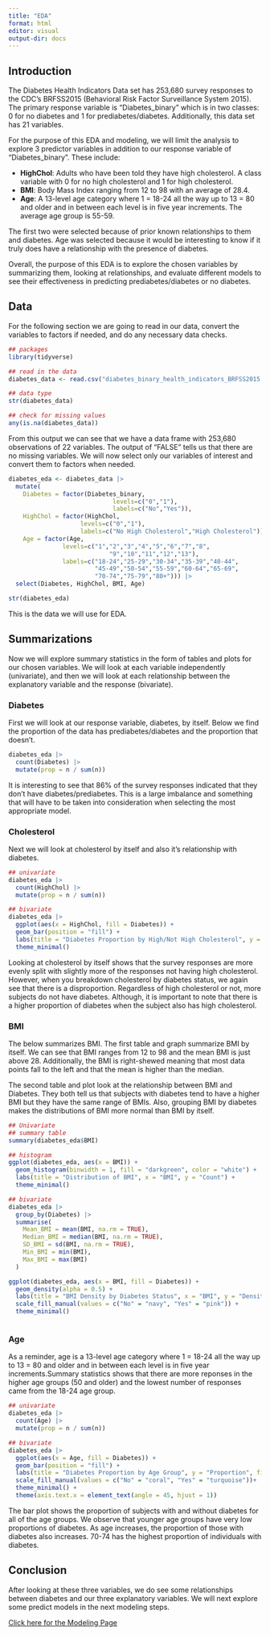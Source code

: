 ```yaml
---
title: "EDA"
format: html
editor: visual
output-dir: docs
---
```


## Introduction

The Diabetes Health Indicators Data set has 253,680 survey responses to the CDC's BRFSS2015 (Behavioral Risk Factor Surveillance System 2015). The primary response variable is "Diabetes_binary" which is in two classes: 0 for no diabetes and 1 for prediabetes/diabetes. Additionally, this data set has 21 variables.

For the purpose of this EDA and modeling, we will limit the analysis to explore 3 predictor variables in addition to our response variable of "Diabetes_binary". These include:

- **HighChol**: Adults who have been told they have high cholesterol. A class variable with 0 for no high cholesterol and 1 for high cholesterol.
- **BMI**: Body Mass Index ranging from 12 to 98 with an average of 28.4.
- **Age**: A 13-level age category where 1 = 18-24 all the way up to 13 = 80 and older and in between each level is in five year increments. The average age group is 55-59.

The first two were selected because of prior known relationships to them and diabetes. Age was selected because it would be interesting to know if it truly does have a relationship with the presence of diabetes.

Overall, the purpose of this EDA is to explore the chosen variables by summarizing them, looking at relationships, and evaluate different models to see their effectiveness in predicting prediabetes/diabetes or no diabetes. 

## Data

For the following section we are going to read in our data, convert the variables to factors if needed, and do any necessary data checks.

```r
## packages
library(tidyverse)

## read in the data
diabetes_data <- read.csv("diabetes_binary_health_indicators_BRFSS2015.csv")

## data type
str(diabetes_data)

## check for missing values
any(is.na(diabetes_data))
```

From this output we can see that we have a data frame with 253,680 observations of 22 variables. The output of "FALSE" tells us that there are no missing variables. We will now select only our variables of interest and convert them to factors when needed.

```r
diabetes_eda <- diabetes_data |>
  mutate(
    Diabetes = factor(Diabetes_binary, 
                             levels=c("0","1"),
                             labels=c("No","Yes")),
    HighChol = factor(HighChol,
                    levels=c("0","1"),
                    labels=c("No High Cholesterol","High Cholesterol")),
    Age = factor(Age,
               levels=c("1","2","3","4","5","6","7","8",
                            "9","10","11","12","13"),
               labels=c("18-24","25-29","30-34","35-39","40-44",
                        "45-49","50-54","55-59","60-64","65-69",
                        "70-74","75-79","80+"))) |>
  select(Diabetes, HighChol, BMI, Age)

str(diabetes_eda)
```

This is the data we will use for EDA.

## Summarizations

Now we will explore summary statistics in the form of tables and plots for our chosen variables. We will look at each variable independently (univariate), and then we will look at each relationship between the explanatory variable and the response (bivariate).

### Diabetes

First we will look at our response variable, diabetes, by itself. Below we find the proportion of the data has prediabetes/diabetes and the proportion that doesn't.

```r
diabetes_eda |>
  count(Diabetes) |>
  mutate(prop = n / sum(n))
```

It is interesting to see that 86% of the survey responses indicated that they don't have diabetes/prediabetes. This is a large imbalance and something that will have to be taken into consideration when selecting the most appropriate model.

### Cholesterol

Next we will look at cholesterol by itself and also it's relationship with diabetes.

```r
## univariate
diabetes_eda |>
  count(HighChol) |>
  mutate(prop = n / sum(n))

## bivariate
diabetes_eda |> 
  ggplot(aes(x = HighChol, fill = Diabetes)) +
  geom_bar(position = "fill") +
  labs(title = "Diabetes Proportion by High/Not High Cholesterol", y = "Proportion", fill = "Diabetes") +
  theme_minimal()
```

Looking at cholesterol by itself shows that the survey responses are more evenly split with slightly more of the responses not having high cholesterol. However, when you breakdown cholesterol by diabetes status, we again see that there is a disproportion. Regardless of high cholesterol or not, more subjects do not have diabetes. Although, it is important to note that there is a higher proportion of diabetes when the subject also has high cholesterol.

### BMI

The below summarizes BMI. The first table and graph summarize BMI by itself. We can see that BMI ranges from 12 to 98 and the mean BMI is just above 28. Additionally, the BMI is right-shewed meaning that most data points fall to the left and that the mean is higher than the median.

The second table and plot look at the relationship between BMI and Diabetes. They both tell us that subjects with diabetes tend to have a higher BMI but they have the same range of BMIs. Also, grouping BMI by diabetes makes the distributions of BMI more normal than BMI by itself. 

```r
## Univariate
## summary table
summary(diabetes_eda$BMI)

## histogram
ggplot(diabetes_eda, aes(x = BMI)) +
  geom_histogram(binwidth = 1, fill = "darkgreen", color = "white") +
  labs(title = "Distribution of BMI", x = "BMI", y = "Count") +
  theme_minimal()

## bivariate
diabetes_eda |>
  group_by(Diabetes) |>
  summarise(
    Mean_BMI = mean(BMI, na.rm = TRUE),
    Median_BMI = median(BMI, na.rm = TRUE),
    SD_BMI = sd(BMI, na.rm = TRUE),
    Min_BMI = min(BMI),
    Max_BMI = max(BMI)
  )

ggplot(diabetes_eda, aes(x = BMI, fill = Diabetes)) +
  geom_density(alpha = 0.5) +
  labs(title = "BMI Density by Diabetes Status", x = "BMI", y = "Density") +
  scale_fill_manual(values = c("No" = "navy", "Yes" = "pink")) +
  theme_minimal()



```

### Age

As a reminder, age is a 13-level age category where 1 = 18-24 all the way up to 13 = 80 and older and in between each level is in five year increments.Summary statistics shows that there are more reponses in the higher age groups (50 and older) and the lowest number of responses came from the 18-24 age group.

```r
## univariate
diabetes_eda |>
  count(Age) |>
  mutate(prop = n / sum(n))

## bivariate
diabetes_eda |> 
  ggplot(aes(x = Age, fill = Diabetes)) +
  geom_bar(position = "fill") +
  labs(title = "Diabetes Proportion by Age Group", y = "Proportion", fill = "Diabetes") +
  scale_fill_manual(values = c("No" = "coral", "Yes" = "turquoise"))+
  theme_minimal() +
  theme(axis.text.x = element_text(angle = 45, hjust = 1))
```
The bar plot shows the proportion of subjects with and without diabetes for all of the age groups. We observe that younger age groups have very low proportions of diabetes. As age increases, the proportion of those with diabetes also increases. 70-74 has the highest proportion of individuals with diabetes. 

## Conclusion

After looking at these three variables, we do see some relationships between diabetes and our three explanatory variables. We will next explore some predict models in the next modeling steps.

[Click here for the Modeling Page](Modeling.html)